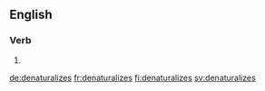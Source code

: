 ==English==

===Verb===
{{head|en|verb form}}

# {{en-third-person singular of|denaturalize}}

[[de:denaturalizes]]
[[fr:denaturalizes]]
[[fi:denaturalizes]]
[[sv:denaturalizes]]